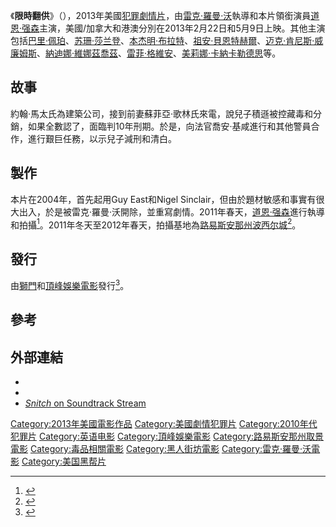 {{noteTA
|T=zh-hk:毒火線; zh-tw:限時翻供; zh-cn:告密者;
|G1=Show
|1=zh-hk:毒火線; zh-tw:限時翻供; zh-cn:告密者;
}}
{{Infobox Film
| name           = 限時翻供
| original_name  = ''Snitch''
| image          = Snitch Poster.jpg
| caption        = 電影海報
| director       = [[雷克·羅曼·沃|雷克·羅曼·沃]]
| producer       = [[道恩·强森|道恩·强森]]<br>Nigel Sinclair<br>Matt Jackson<br>Jonathan King<br>Dany Garcia<br>Alex Brunner<br>Tobin Armbrust
| writer         = [[祖斯田·赫特爾|祖斯田·赫特爾]]
| starring       = 道恩·强森<br />[[巴里·佩珀|巴里·佩珀]]<br />[[苏珊·莎兰登|苏珊·莎兰登]]<br />[[本杰明·布拉特|本杰明·布拉特]]<br />[[祖安·貝恩特赫爾|祖安·貝恩特赫爾]]<br />[[迈克·肯尼斯·威廉姆斯|迈克·肯尼斯·威廉姆斯]]
| music          = [[安東尼奧·平托|安東尼奧·平托]]
| cinematography = [[達納·岡薩雷斯|達納·岡薩雷斯]]
| editing        = Jonathan Chibnall
| studio         = Exclusive Media<br />[[Participant_Media|Participant Media]]<br />[[Image_Nation|Image Nation]]
| distributor    = {{flagicon|USA}} [[頂峰娛樂|頂峰娛樂]]<br>{{flagicon|HKG}} [[高先電影有限公司|高先電影有限公司]]
| released       = {{flagicon|US}}2013年2月22日<br/>{{flagicon|HKG}}{{flagicon|MAC}}2013年5月9日
| runtime        = 112分鐘
| country        = {{USA}}
| language       = [[英语|英语]]
| budget         = 2500万美元<ref>{{cite web|url= http://www.ondvdreleases.com/1584-snitch-dvd-release-date.html|title= Snitch)}}</ref>
| gross          = 5790萬美元<ref>{{cite web|url=http://www.the-numbers.com/movie/Snitch-(2013)#tab=summary|title=Snitch (2013)|publisher=[[The_Numbers|The Numbers]]|accessdate=2016-06-05}}</ref>
| cn_name        = 告密者
| hk_name        = 毒火線
| tw_name        = 限時翻供
}}

《'''限時翻供'''》（{{lang-en|''Snitch''}}），2013年美國[[犯罪|犯罪]][[劇情片|劇情片]]，由[[雷克·羅曼·沃|雷克·羅曼·沃]]執導和本片領銜演員[[道恩·强森|道恩·强森]]主演，美國/加拿大和港澳分別在2013年2月22日和5月9日上映。其他主演包括[[巴里·佩珀|巴里·佩珀]]、[[苏珊·莎兰登|苏珊·莎兰登]]、[[本杰明·布拉特|本杰明·布拉特]]、[[祖安·貝恩特赫爾|祖安·貝恩特赫爾]]、[[迈克·肯尼斯·威廉姆斯|迈克·肯尼斯·威廉姆斯]]、[[納迪娜·維娜茲喬茲|納迪娜·維娜茲喬茲]]、[[雷菲·格維安|雷菲·格維安]]、[[美莉娜·卡納卡勒德思|美莉娜·卡納卡勒德思]]等。

==故事==
約翰·馬太氏為建築公司，接到前妻蘇菲亞·歌林氏來電，說兒子積遜被控藏毒和分銷，如果全數認了，面臨判10年刑期。於是，向法官喬安·基咸進行和其他警員合作，進行艱巨任務，以示兒子減刑和清白。

==製作==
本片在2004年，首先起用Guy East和Nigel Sinclair，但由於題材敏感和事實有很大出入，於是被雷克·羅曼·沃開除，並重寫劇情。2011年春天，[[道恩·强森|道恩·强森]]進行執導和拍攝<ref>{{cite journal | last=McNary | first=Dave | url=http://www.variety.com/article/VR1118034279 | title=Dwayne Johnson to star in 'Snitch' | journal=[[Variety_(magazine)|Variety]] | date=2011-03-22 }}</ref>。2011年冬天至2012年春天，拍攝基地為[[路易斯安那州|路易斯安那州]][[波西尔城|波西尔城]]<ref>{{cite journal | last=Sneider | first=Jeff | url=http://www.variety.com/article/VR1118046219 | title=Kanakaredes, Velazquez join 'Snitch' | journal=[[Variety_(magazine)|Variety]] | date=2011-11-16 }}</ref>。

==發行==
由[[獅門|獅門]]和[[頂峰娛樂電影|頂峰娛樂電影]]發行<ref>{{cite journal | last=McNary | first=Dave | url=http://www.variety.com/article/VR1118059425/?refCatId=13 | title=Lionsgate sets 'Snitch' release | journal=[[Variety_(magazine)|Variety]] | date=2012-09-18 }}</ref>。

==參考==
{{reflist}}

==外部連結==
* {{Official website|http://www.snitch-movie.com/}}
* {{IMDb title|id=0882977|title=Snitch}}
* [http://soundtrackstream.com/snitch/ ''Snitch'' on Soundtrack Stream]

{{雷克·羅曼·沃}}
{{巨石强森}}
{{DEFAULTSORT:Snitch}}
[[Category:2013年美國電影作品|Category:2013年美國電影作品]]
[[Category:美國劇情犯罪片|Category:美國劇情犯罪片]]
[[Category:2010年代犯罪片|Category:2010年代犯罪片]]
[[Category:英语电影|Category:英语电影]]
[[Category:頂峰娛樂電影|Category:頂峰娛樂電影]]
[[Category:路易斯安那州取景電影|Category:路易斯安那州取景電影]]
[[Category:毒品相關電影|Category:毒品相關電影]]
[[Category:黑人街坊電影|Category:黑人街坊電影]]
[[Category:雷克·羅曼·沃電影|Category:雷克·羅曼·沃電影]]
[[Category:美国黑帮片|Category:美国黑帮片]]